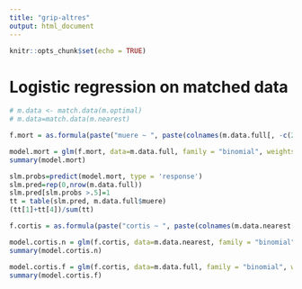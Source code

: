 ```yaml
---
title: "grip-altres"
output: html_document
---
```


```r
knitr::opts_chunk$set(echo = TRUE)
```

Logistic regression on matched data
===

```r

# m.data <- match.data(m.optimal)
# m.data=match.data(m.nearest)

f.mort = as.formula(paste("muere ~ ", paste(colnames(m.data.full[, -c(2,29,57:59)]), collapse= "+")))

model.mort = glm(f.mort, data=m.data.full, family = "binomial", weights = m.data.full$weights )
summary(model.mort)

slm.probs=predict(model.mort, type = 'response')
slm.pred=rep(0,nrow(m.data.full))
slm.pred[slm.probs >.5]=1
tt = table(slm.pred, m.data.full$muere)
(tt[1]+tt[4])/sum(tt)

```

```r
f.cortis = as.formula(paste("cortis ~ ", paste(colnames(m.data.nearest[ ,-c(2,29,55,57:59)]), collapse= "+")))

model.cortis.n = glm(f.cortis, data=m.data.nearest, family = "binomial")
summary(model.cortis.n)

model.cortis.f = glm(f.cortis, data=m.data.full, family = "binomial", weights = m.data.full$weights )
summary(model.cortis.f)

```